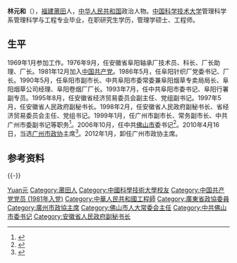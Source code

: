 {{Otheruses|other=名为林元和的其他人物|林鸣盛}}

'''林元和'''（{{bd|1950年|11月|||catIdx=L林}}），[[福建|福建]][[莆田|莆田]]人，[[中华人民共和国|中华人民共和国]]政治人物。[[中国科学技术大学|中国科学技术大学]]管理科学系管理科学与工程专业毕业，在职研究生学历，管理学硕士、工程师。

== 生平 ==
1969年1月参加工作。1976年9月，任安徽省阜阳轴承厂技术员、科长、厂长助理、厂长。1981年12月加入[[中国共产党|中国共产党]]。1986年5月，任阜阳针织厂党委书记、厂长。1990年5月，任阜阳市副市长、中共阜阳市委常委兼阜阳烟草专卖局局长、阜阳烟草公司经理、阜阳卷烟厂厂长。1993年7月，任中共阜阳市委书记、阜阳行署副专员。1995年8月，任安徽省经济贸易委员会副主任、党组副书记。1997年5月，任安徽省人民政府副秘书长。1998年2月，任安徽省人民政府副秘书长、省经济贸易委员会主任、党组书记。1999年1月，任广州市副市长、常务副市长、中共广州市委副书记等职务<ref>{{cite web|url=http://aga.ustc.edu.cn/people/newsView?id=734|title=林元和校友走马上任佛山市委书记|publisher=中国科学技术大学校友总会|accessdate=2017-01-07|archive-url=https://web.archive.org/web/20170108191439/http://aga.ustc.edu.cn/people/newsView?id=734|archive-date=2017-01-08|dead-url=yes}}</ref>。2006年10月，任中共[[佛山市|佛山市]]委书记<ref>{{cite web|url=http://www.southcn.com/news/gdnews/sd/200610280115.htm|title=林元和佛山走马上任市委书记 黄龙云梁绍棠不任原职|publisher=南方网|accessdate=2017-01-07|archive-date=2017-01-08|archive-url=https://web.archive.org/web/20170108193419/http://www.southcn.com/news/gdnews/sd/200610280115.htm|dead-url=no}}</ref>。2010年4月16日，当选[[广州市政协|广州市政协]]主席<ref>{{cite web|url=http://news.qq.com/a/20100511/000581.htm|title=陈云贤任广东佛山市委书记 林元和免职|publisher=腾讯新闻|accessdate=2017-01-07|archive-date=2019-06-30|archive-url=https://web.archive.org/web/20190630013632/https://news.qq.com/a/20100511/000581.htm|dead-url=no}}</ref>。2012年1月，卸任广州市政协主席。

== 参考资料 ==
{{reflist}}

{{-}}
{{start box}}
{{s-par|prc-lcppcc}}
{{s-before|[[朱振中_(1946年)|朱振中]]}}
{{s-title|[[中国人民政治协商会议广州市委员会|中国人民政治协商会议广州市委员会]]主席|2010年4月－2012年1月}}
{{s-after|[[苏志佳|苏志佳]]}}
{{s-ppo|cpc}}
{{s-before|[[黄龙云|黄龙云]]}}
{{s-title|[[中国共产党佛山市委员会|中国共产党佛山市委员会]]书记|2006年10月-2010年5月}}
{{s-after|[[陈云贤|陈云贤]]}}
{{end box}}

{{中华人民共和国广东省广州市地方领导人}}

{{Authority control}}
{{DEFAULTSORT:Lin林}}
[[Category:林姓|Yuan元]]
[[Category:莆田人|Category:莆田人]]
[[Category:中國科學技術大學校友|Category:中國科學技術大學校友]]
[[Category:中国共产党党员_(1981年入党)|Category:中国共产党党员 (1981年入党)]]
[[Category:中華人民共和國工程師|Category:中華人民共和國工程師]]
[[Category:廣東省政協委員|Category:廣東省政協委員]]
[[Category:廣州市政協主席|Category:廣州市政協主席]]
[[Category:佛山市人大常委会主任|Category:佛山市人大常委会主任]]
[[Category:中共佛山市委书记|Category:中共佛山市委书记]]
[[Category:安徽省人民政府副秘书长|Category:安徽省人民政府副秘书长]]